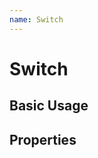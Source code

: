 ---
name: Switch
---


# Switch

## Basic Usage

<Playground>
  <div style={{ display: 'flex' }}>
    <Switch labelText="Label Top" />
    <span style={{ marginRight: '10px' }} />
    <Switch isChecked={true} labelText="Label Bottom" labelPosition="bottom" />
    <span style={{ marginRight: '10px' }} />
    <Switch labelText="Label Left" labelPosition="left" switchColor="#ff5b60" />
    <span style={{ marginRight: '10px' }} />
    <Switch
      isChecked={true}
      labelText="Label Right"
      labelPosition="right"
      switchColor="#fdb32a"
    />
    <span style={{ marginRight: '10px' }} />
    <Switch isMaterial={true} labelText="Label Top" />
  </div>
</Playground>

## Properties

<PropsTable of={Switch} />
